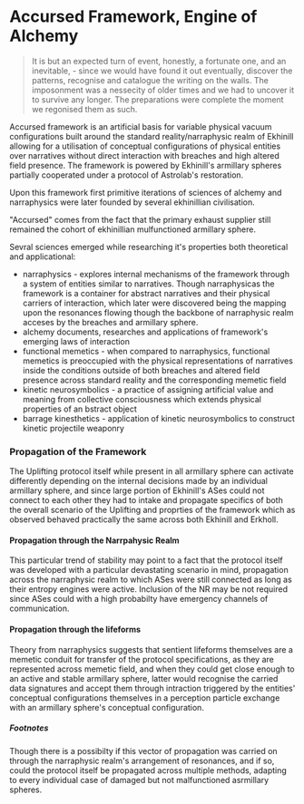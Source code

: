 <script>import Link from "$lib/components/link.svelte";
</script>
# Accursed Framework, Engine of Alchemy

> It is but an expected turn of event, honestly, a fortunate one, and an inevitable, - since we would have found it out eventually, discover the patterns, recognise and catalogue the writing on the walls. The imposonment was a nessecity of older times and we had to uncover it to survive any longer. The preparations were complete the moment we regonised them as such.

Accursed framework is an artificial basis for variable physical vacuum configurations built around the <Link path="/mawanet/standard_reality">standard reality</Link>/<Link path="/mawanet/narraphysic_realm">narraphysic realm</Link> of <Link path="/mawanet/ekhinill">Ekhinill</Link> allowing for a utilisation of <Link path="/mawanet/conceptual_configuration">conceptual configurations</Link> of physical entities over <Link path="/mawanet/narrative">narratives</Link> without direct interaction with <Link path="/mawanet/breach">breaches</Link> and high <Link path="/mawanet/altered_field_presence">altered field presence</Link>. The framework is powered by <Link path="/mawanet/ekhinill">Ekhinill's</Link> <Link path="/mawanet/armillary_sphere">armillary spheres</Link> partially cooperated under a protocol of <Link path="/mawanet/astrolab">Astrolab's</Link> restoration.

Upon this framework first primitive iterations of sciences of <Link path="/mawanet/alchemy">alchemy</Link> and <Link path="/mawanet/narraphysics">narraphysics</Link> were later founded by several <Link path="/mawanet/ekhinillian">ekhinillian</Link> civilisation.

"Accursed" comes from the fact that the primary <Link path="/mawanet/exhaust">exhaust</Link> supplier still remained the cohort of <Link path="/mawanet/ekhinill">ekhinill</Link>ian <Link path="/mawanet/ultracomplex">mulfunctioned</Link> <Link path="/mawanet/armillary_sphere">armillary sphere</Link>.

Sevral sciences emerged while researching it's properties both theoretical and applicational:

- <Link path="/mawanet/narraphysics">narraphysics</Link> - explores internal mechanisms of the framework through a system of entities similar to narratives. Though narraphysicas the framework is a container for abstract <Link path="/mawanet/narrative">narrative</Link>s and their physical carriers of interaction, which later were discovered being the mapping upon the <Link path="/mawanet/resonance">resonance</Link>s flowing though the backbone of <Link path="/mawanet/narraphysic_realm">narraphysic realm</Link> acceses by the <Link path="/mawanet/breach">breach</Link>es and <Link path="/mawanet/armillary_sphere">armillary sphere</Link>.
- <Link path="/mawanet/alchemy">alchemy</Link> documents, researches and applications of framework's emerging laws of interaction
- functional memetics - when compared to <Link path="/mawanet/narraphysics">narraphysics</Link>, functional memetics is preoccupied with the physical representations of <Link path="/mawanet/narrative">narratives</Link> inside the conditions outside of both <Link path="/mawanet/breach">breaches</Link> and <Link path="/mawanet/altered_field_presence">altered field presence</Link> across <Link path="/mawanet/standard_reality">standard reality</Link> and the corresponding <Link path="/mawanet/memetic_field">memetic field</Link>
- <Link path="/mawanet/kinetic_neurosymbolics">kinetic neurosymbolics</Link> - a practice of assigning artificial value and meaning from collective consciousness which extends physical properties of an bstract object
- <Link path="/mawanet/barrage_kinesthetics">barrage kinesthetics</Link> - application of <Link path="/mawanet/kinetic_neurosymbolics">kinetic neurosymbolics</Link> to construct kinetic projectile weaponry


### Propagation of the Framework

The Uplifting protocol itself while present in all <Link path="/mawanet/armillary_sphere">armillary sphere</Link> can activate differently depending on the internal decisions made by an individual armillary sphere, and since large portion of <Link path="/mawanet/ekhinill">Ekhinill</Link>'s ASes could not connect to each other they had to intake and propagate specifics of both the overall scenario of the Uplifting and proprties of the framework which as observed behaved practically the same across both <Link path="/mawanet/ekhinill">Ekhinill</Link> and <Link path="/mawanet/erkholl">Erkholl</Link>.

#### Propagation through the Narrpahysic Realm

This particular trend of stability may point to a fact that the protocol itself was developed with a particular devastating scenario in mind, propagation across the <Link path="/mawanet/narraphysic_realm">narraphysic realm</Link> to which ASes were still connected as long as their <Link path="/mawanet/entropy_engine">entropy engine</Link>s were active. Inclusion of the NR may be not required since ASes could with a high probabilty have emergency channels of communication.

#### Propagation through the lifeforms

Theory from <Link path="/mawanet/narraphysics">narraphysics</Link> suggests that sentient lifeforms themselves are a memetic conduit for transfer of the protocol specifications, as they are represented across <Link path="/mawanet/memetic_field">memetic field</Link>, and when they could get close enough to an active and stable armillary sphere, latter would recognise the carried data signatures and accept them through intraction triggered by the entities' <Link path="/mawanet/conceptual_configuration">conceptual configurations</Link> themselves in a <Link path="/mawanet/perception_particle">perception particle</Link> exchange with an armillary sphere's <Link path="/mawanet/conceptual_configuration">conceptual configuration</Link>.

##### Footnotes

Though there is a possibilty if this vector of propagation was carried on through the <Link path="/mawanet/narraphysic_realm">narraphysic realm</Link>'s arrangement of resonances, and if so, could the protocol itself be propagated across multiple methods, adapting to every individual case of damaged but not malfunctioned asrmillary spheres.
